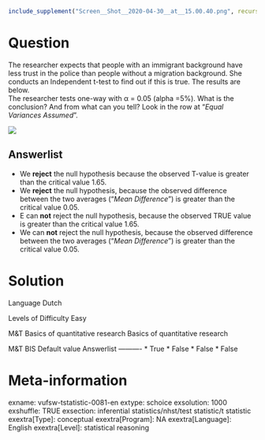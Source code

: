 ```r
include_supplement("Screen__Shot__2020-04-30__at__15.00.40.png", recursive = TRUE)
```

Question
========
The researcher expects that people with an immigrant background have less trust in the police than people without a migration background. She conducts an Independent t-test to find out if this is true. The results are below.  
The researcher tests one-way with α = 0.05 (alpha =5%). What is the conclusion? And from what can you tell? Look in the row at "*Equal Variances Assumed*".  
  
![](Screen__Shot__2020-04-30__at__15.00.40.png)

Answerlist
----------
* We **reject** the null hypothesis because the observed T-value is greater than the critical value 1.65.
* We **reject** the null hypothesis, because the observed difference between the two averages ("*Mean Difference*") is greater than the critical value 0.05.
* E can **not** reject the null hypothesis, because the observed TRUE value is greater than the critical value 1.65.
* We can **not** reject the null hypothesis, because the observed difference between the two averages ("*Mean Difference*") is greater than the critical value 0.05.

Solution
========

Language Dutch

Levels of Difficulty Easy

M&T Basics of quantitative research Basics of quantitative research

M&T BIS Default value
Answerlist
----------
* True
* False
* False
* False

Meta-information
================
exname: vufsw-tstatistic-0081-en
extype: schoice
exsolution: 1000
exshuffle: TRUE
exsection: inferential statistics/nhst/test statistic/t statistic
exextra[Type]: conceptual
exextra[Program]: NA
exextra[Language]: English
exextra[Level]: statistical reasoning

